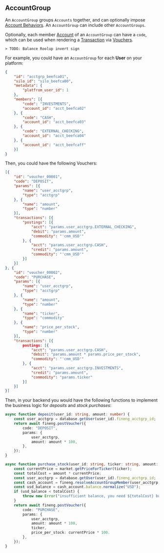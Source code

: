 ## AccountGroup

An `AccountGroup` groups `Accounts` together, and can optionally impose [Account Behaviors](account-behaviors).
An `AccountGroup` can include other `AccountGroups`.

Optionally, each member [Account](account) of an `AccountGroup` can have a `code`, which can be used
when rendering a [Transaction](transaction) via [Vouchers](voucher).

	> TODO: Balance Roolup invert sign

For example, you could have an `AccountGroup` for each **User** on your platform:
```json filename="/acctgrp/acctgrp_beefca01"
{
	"id": "acctgrp_beefca01",
	"silo_id": "silo_beefca00",
	"metadata": {
		"platfrom_user_id": 1
	},
	"members": [{
		"code": "INVESTMENTS",
		"account_id": "acct_beefca02"
	}, {
		"code": "CASH",
		"account_id": "acct_beefca03"
	}, {
		"code": "EXTERNAL_CHECKING",
		"account_id": "acct_beefca04"
	}, {
		"account_id": "acct_beefcaff"
	}]
}
```

Then, you could have the following Vouchers:
```json filename="/ledger/silo_beefca00/vouchers"
[{
	"id": "voucher_00001",
	"code": "DEPOSIT",
	"params": [{
		"name": "user_acctgrp",
		"type": "acctgrp"
	}, {
		"name": "amount",
		"type": "number"
	}],
	"transactions": [{
		"postings": [{
			"acct": "params.user_acctgrp.EXTERNAL_CHECKING",
			"debit": "params.amount",
			"commodity": "'cmm_USD'"
		}, {
			"acct": "params.user_acctgrp.CASH",
			"credit": "params.amount",
			"commodity": "'cmm_USD'"
		}]
	}]
}, {
	"id": "voucher_00002",
	"code": "PURCHASE",
	"params": [{
		"name": "user_acctgrp",
		"type": "acctgrp"
	}, {
		"name": "amount",
		"type": "number"
	}, {
		"name": "ticker",
		"type": "commodity"
	}, {
		"name": "price_per_stock",
		"type": "number"
	}],
	"transactions": [{
		postings: [{
			"acct": "params.user_acctgrp.CASH",
			"debit": "params.amount * params.price_per_stock",
			"commodity": "'cmm_USD'"
		}, {
			"acct": "params.user_acctgrp.INVESTMENTS",
			"credit": "params.amount",
			"commodity": "params.ticker"
		}]
	}]
}]
```

Then, in your backend you would have the following functions to implement the business
logic for *deposits* and *stock purchases*:

```typescript
async function deposit(user_id: string, amount: number) {
	const user_acctgrp = database.getUser(user_id).fineng_acctgrp_id;
	return await fineng.postVoucher({
		code: "DEPOSIT",
		params: {
			user_acctgrp,
			amount: amount * 100,
		},
	});
}
```

```typescript
async function purchase_stock(user_id: string, ticker: string, amount: number) {
	const currentPrice = market.getPriceForTicker(ticker);
	const totalCost = amount * currentPrice;
	const user_acctgrp = database.getUser(user_id).fineng_acctgrp_id;
	const cash_account = fineng.resolveAccountGroupMember(user_acctgrp, "CASH");
	const usd_balance = cash_account.balance.normalize("USD");
	if (usd_balance < totalCost) {
		throw new Error("insufficient balance, you need ${totalCost} but you only have ${usd_balance}");
	}
	return await fineng.postVoucher({
		code: "PURCHASE",
		params: {
			user_acctgrp,
			amount: amount * 100,
			ticker,
			price_per_stock: currentPrice * 100.
		},
	});
}
```

